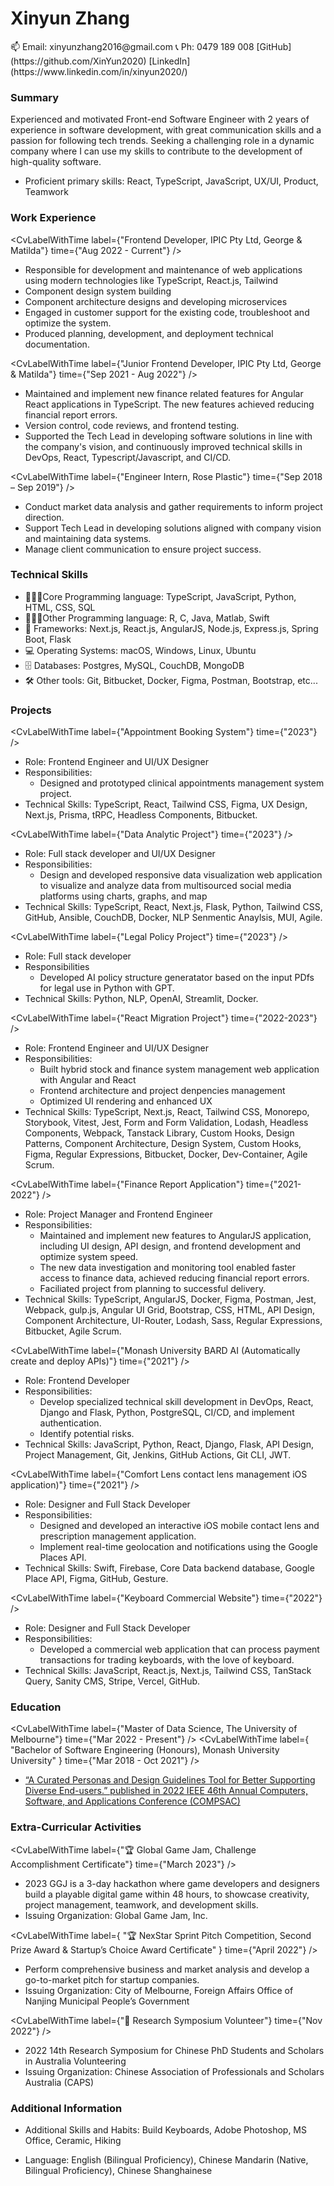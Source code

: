 
<div className="flex flex-col gap-4">
<h1 className="text-center text-3xl font-plex italic font-semibold">
  Xinyun Zhang
</h1>

  <div className="flex flex-col md:flex-row md:justify-between">
    <span>📫 Email: xinyunzhang2016@gmail.com</span>
    <span>📞 Ph: 0479 189 008</span>
    <span>[GitHub](https://github.com/XinYun2020)</span>
    <span>[LinkedIn](https://www.linkedin.com/in/xinyun2020/)</span>
  </div>
</div>

### Summary

Experienced and motivated Front-end Software Engineer with 2 years of experience in software development, with great communication skills and a passion for following tech trends. Seeking a challenging role in a dynamic company where I can use my skills to contribute to the development of high-quality software.

- Proficient primary skills: React, TypeScript, JavaScript, UX/UI, Product, Teamwork

### Work Experience

<CvLabelWithTime
  label={"Frontend Developer, IPIC Pty Ltd, George & Matilda"}
  time={"Aug 2022 - Current"}
/>

- Responsible for development and maintenance of web applications using modern technologies like TypeScript, React.js, Tailwind
- Component design system building
- Component architecture designs and developing microservices
- Engaged in customer support for the existing code, troubleshoot and optimize the system.
- Produced planning, development, and deployment technical documentation.

<CvLabelWithTime
  label={"Junior Frontend Developer, IPIC Pty Ltd, George & Matilda"}
  time={"Sep 2021 - Aug 2022"}
/>

- Maintained and implement new finance related features for Angular React applications in TypeScript. The new features achieved reducing financial report errors.
- Version control, code reviews, and frontend testing.
- Supported the Tech Lead in developing software solutions in line with the company's vision, and continuously improved technical skills in DevOps, React, Typescript/Javascript, and CI/CD.

<CvLabelWithTime
  label={"Engineer Intern, Rose Plastic"}
  time={"Sep 2018 – Sep 2019"}
/>

- Conduct market data analysis and gather requirements to inform project direction.
- Support Tech Lead in developing solutions aligned with company vision and maintaining data systems.
- Manage client communication to ensure project success.

### Technical Skills

- 👩🏻‍💻Core Programming language: TypeScript, JavaScript, Python, HTML, CSS, SQL
- 👩🏻‍💻Other Programming language: R, C, Java, Matlab, Swift
- 🧰 Frameworks: Next.js, React.js, AngularJS, Node.js, Express.js, Spring Boot, Flask
- 💻 Operating Systems: macOS, Windows, Linux, Ubuntu
- 🗄️ Databases: Postgres, MySQL, CouchDB, MongoDB
- 🛠️ Other tools: Git, Bitbucket, Docker, Figma, Postman, Bootstrap, etc...

### Projects

<CvLabelWithTime label={"Appointment Booking System"} time={"2023"} />

- Role: Frontend Engineer and UI/UX Designer
- Responsibilities:
  - Designed and prototyped clinical appointments management system project.
- Technical Skills: TypeScript, React, Tailwind CSS, Figma, UX Design, Next.js, Prisma, tRPC, Headless Components, Bitbucket.

<CvLabelWithTime label={"Data Analytic Project"} time={"2023"} />

- Role: Full stack developer and UI/UX Designer
- Responsibilities:
  - Design and developed responsive data visualization web application to visualize and analyze data from multisourced social media platforms using charts, graphs, and map
- Technical Skills: TypeScript, React, Next.js, Flask, Python, Tailwind CSS, GitHub, Ansible, CouchDB, Docker, NLP Senmentic Anaylsis, MUI, Agile.

<CvLabelWithTime label={"Legal Policy Project"} time={"2023"} />

- Role: Full stack developer
- Responsibilities
  - Developed AI policy structure generatator based on the input PDfs for legal use in Python with GPT.
- Technical Skills: Python, NLP, OpenAI, Streamlit, Docker.

<CvLabelWithTime label={"React Migration Project"} time={"2022-2023"} />

- Role: Frontend Engineer and UI/UX Designer
- Responsibilities:
  - Built hybrid stock and finance system management web application with Angular and React
  - Frontend architecture and project denpencies management
  - Optimized UI rendering and enhanced UX
- Technical Skills: TypeScript, Next.js, React, Tailwind CSS, Monorepo, Storybook, Vitest, Jest, Form and Form Validation, Lodash, Headless Components, Webpack, Tanstack Library, Custom Hooks, Design Patterns, Component Architecture, Design System, Custom Hooks, Figma, Regular Expressions, Bitbucket, Docker, Dev-Container, Agile Scrum.

<CvLabelWithTime label={"Finance Report Application"} time={"2021-2022"} />

- Role: Project Manager and Frontend Engineer
- Responsibilities:
  - Maintained and implement new features to AngularJS application, including UI design, API design, and frontend development and optimize system speed.
  - The new data investigation and monitoring tool enabled faster access to finance data, achieved reducing financial report errors.
  - Faciliated project from planning to successful delivery.
- Technical Skills: TypeScript, AngularJS, Docker, Figma, Postman, Jest, Webpack, gulp.js, Angular UI Grid, Bootstrap, CSS, HTML, API Design, Component Architecture, UI-Router, Lodash, Sass, Regular Expressions, Bitbucket, Agile Scrum.

<CvLabelWithTime
  label={"Monash University BARD AI (Automatically create and deploy APIs)"}
  time={"2021"}
/>

- Role: Frontend Developer
- Responsibilities:
  - Develop specialized technical skill development in DevOps, React, Django and Flask, Python, PostgreSQL, CI/CD, and implement authentication.
  - Identify potential risks.
- Technical Skills: JavaScript, Python, React, Django, Flask, API Design, Project Management, Git, Jenkins, GitHub Actions, Git CLI, JWT.

<CvLabelWithTime
  label={"Comfort Lens contact lens management iOS application)"}
  time={"2021"}
/>

- Role: Designer and Full Stack Developer
- Responsibilities:
  - Designed and developed an interactive iOS mobile contact lens and prescription management application.
  - Implement real-time geolocation and notifications using the Google Places API.
- Technical Skills: Swift, Firebase, Core Data backend database, Google Place API, Figma, GitHub, Gesture.

<CvLabelWithTime label={"Keyboard Commercial Website"} time={"2022"} />

- Role: Designer and Full Stack Developer
- Responsibilities:
  - Developed a commercial web application that can process payment transactions for trading keyboards, with the love of keyboard.
- Technical Skills: JavaScript, React.js, Next.js, Tailwind CSS, TanStack Query, Sanity CMS, Stripe, Vercel, GitHub.

### Education

<CvLabelWithTime
  label={"Master of Data Science, The University of Melbourne"}
  time={"Mar 2022 - Present"}
/>
<CvLabelWithTime
  label={
    "Bachelor of Software Engineering (Honours), Monash University University"
  }
  time={"Mar 2018 - Oct 2021"}
/>

- [“A Curated Personas and Design Guidelines Tool for Better Supporting Diverse End-users.” published in 2022 IEEE 46th Annual Computers, Software, and Applications Conference (COMPSAC)](https://ieeexplore.ieee.org/abstract/document/9842733)

### Extra-Curricular Activities

<CvLabelWithTime
  label={"🏆 Global Game Jam, Challenge Accomplishment Certificate"}
  time={"March 2023"}
/>

- 2023 GGJ is a 3-day hackathon where game developers and designers build a playable digital game within 48 hours, to showcase creativity, project management, teamwork, and development skills.
- Issuing Organization: Global Game Jam, Inc.

<CvLabelWithTime
  label={
    "🏆 NexStar Sprint Pitch Competition, Second Prize Award & Startup’s Choice Award Certificate"
  }
  time={"April 2022"}
/>

- Perform comprehensive business and market analysis and develop a go-to-market pitch for startup companies.
- Issuing Organization: City of Melbourne, Foreign Affairs Office of Nanjing Municipal People’s Government

<CvLabelWithTime label={"📃 Research Symposium Volunteer"} time={"Nov 2022"} />

- 2022 14th Research Symposium for Chinese PhD Students and Scholars in Australia Volunteering
- Issuing Organization: Chinese Association of Professionals and Scholars Australia (CAPS)

### Additional Information

- Additional Skills and Habits: Build Keyboards, Adobe Photoshop, MS Office, Ceramic, Hiking

- Language: English (Bilingual Proficiency), Chinese Mandarin (Native, Bilingual Proficiency), Chinese Shanghainese
